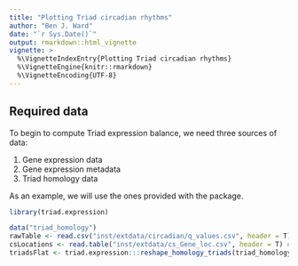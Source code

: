 ```yaml
---
title: "Plotting Triad circadian rhythms"
author: "Ben J. Ward"
date: "`r Sys.Date()`"
output: rmarkdown::html_vignette
vignette: >
  %\VignetteIndexEntry{Plotting Triad circadian rhythms}
  %\VignetteEngine{knitr::rmarkdown}
  %\VignetteEncoding{UTF-8}
---
```


## Required data

To begin to compute Triad expression balance, we need three sources 
of data:

1. Gene expression data
2. Gene expression metadata
3. Triad homology data

As an example, we will use the ones provided with the package.

```r
library(triad.expression)

data("triad_homology")
rawTable <- read.csv("inst/extdata/circadian/q_values.csv", header = T)
csLocations <- read.table("inst/extdata/cs_Gene_loc.csv", header = T) # Is actually a tsv.
triadsFlat <- triad.expression:::reshape_homology_triads(triad_homology)
```


